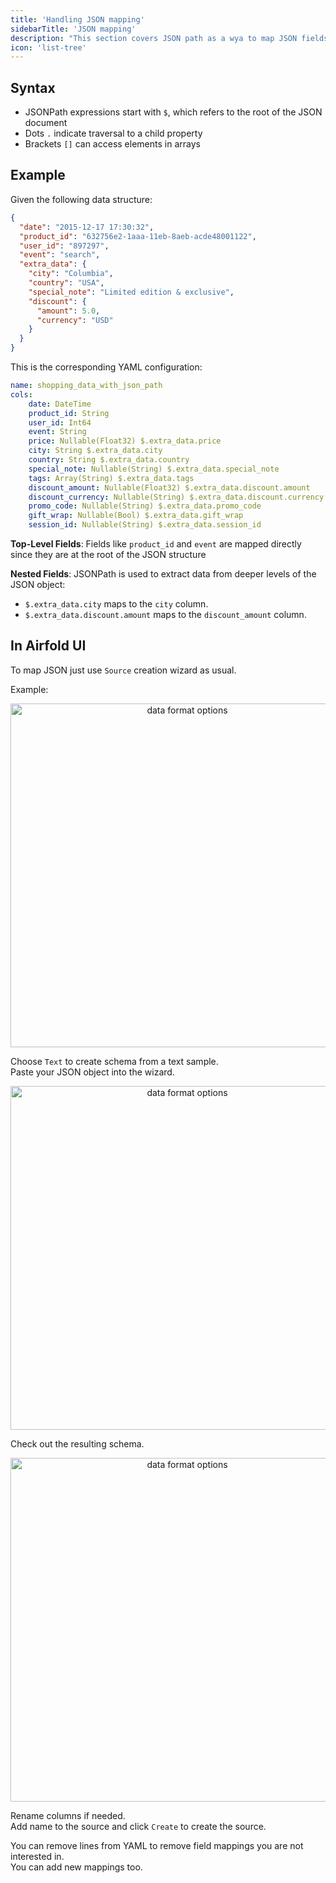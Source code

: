 ```yaml
---
title: 'Handling JSON mapping'
sidebarTitle: 'JSON mapping'
description: "This section covers JSON path as a wya to map JSON fields to schema"
icon: 'list-tree'
---
```


## Syntax
- JSONPath expressions start with `$`, which refers to the root of the JSON document
- Dots `.` indicate traversal to a child property
- Brackets `[]` can access elements in arrays

## Example
Given the following data structure:
```JSON
{
  "date": "2015-12-17 17:30:32",
  "product_id": "632756e2-1aaa-11eb-8aeb-acde48001122",
  "user_id": "897297",
  "event": "search",
  "extra_data": {
    "city": "Columbia",
    "country": "USA",
    "special_note": "Limited edition & exclusive",
    "discount": {
      "amount": 5.0,
      "currency": "USD"
    }
  }
}
```

This is the corresponding YAML configuration:
```yaml
name: shopping_data_with_json_path
cols:
    date: DateTime
    product_id: String
    user_id: Int64
    event: String
    price: Nullable(Float32) $.extra_data.price
    city: String $.extra_data.city
    country: String $.extra_data.country
    special_note: Nullable(String) $.extra_data.special_note
    tags: Array(String) $.extra_data.tags
    discount_amount: Nullable(Float32) $.extra_data.discount.amount
    discount_currency: Nullable(String) $.extra_data.discount.currency
    promo_code: Nullable(String) $.extra_data.promo_code
    gift_wrap: Nullable(Bool) $.extra_data.gift_wrap
    session_id: Nullable(String) $.extra_data.session_id
```

**Top-Level Fields**: Fields like `product_id` and `event` are mapped directly since they are at the root of the JSON structure

**Nested Fields**: JSONPath is used to extract data from deeper levels of the JSON object:
- `$.extra_data.city` maps to the `city` column.
- `$.extra_data.discount.amount` maps to the `discount_amount` column.

## In Airfold UI

To map JSON just use `Source` creation wizard as usual.

Example:

<p align="center">
    <img src="/images/ui_integration_options.png" alt="data format options" width="550"/>
</p>

Choose `Text` to create schema from a text sample.<br/>
Paste your JSON object into the wizard.

<p align="center">
    <img src="/images/segment_json.png" alt="data format options" width="550"/>
</p>

Check out the resulting schema.

<p align="center">
    <img src="/images/segment_yaml.png" alt="data format options" width="550"/>
</p>

Rename columns if needed. <br/>
Add name to the source and click `Create` to create the source.

<Note>
    You can remove lines from YAML to remove field mappings you are not interested in.<br/>
    You can add new mappings too.
</Note>
